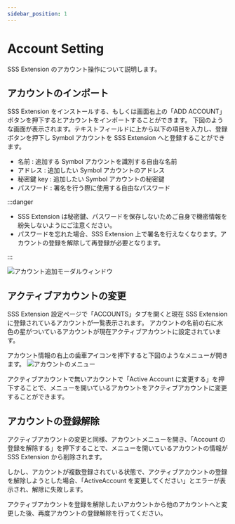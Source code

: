```yaml
---
sidebar_position: 1
---
```


# Account Setting

SSS Extension のアカウント操作について説明します。

## アカウントのインポート

SSS Extension をインストールする、もしくは画面右上の「ADD ACCOUNT」ボタンを押下するとアカウントをインポートすることができます。
下図のような画面が表示されます。テキストフィールドに上から以下の項目を入力し、登録ボタンを押下し Symbol アカウントを SSS Extension へと登録することができます。

- 名前 : 追加する Symbol アカウントを識別する自由な名前
- アドレス : 追加したい Symbol アカウントのアドレス
- 秘密鍵 key : 追加したい Symbol アカウントの秘密鍵
- パスワード : 署名を行う際に使用する自由なパスワード

:::danger

- SSS Extension は秘密鍵、パスワードを保存しないためご自身で機密情報を紛失しないようにご注意ください。
- パスワードを忘れた場合、SSS Extension 上で署名を行えなくなります。アカウントの登録を解除して再登録が必要となります。

:::

![アカウント追加モーダルウィンドウ](./images/add_account.png)

## アクティブアカウントの変更

SSS Extension 設定ページで「ACCOUNTS」タブを開くと現在 SSS Extension に登録されているアカウントが一覧表示されます。
アカウントの名前の右に水色の星がついているアカウントが現在アクティブアカウントに設定されています。

アカウント情報の右上の歯車アイコンを押下すると下図のようなメニューが開きます。
![アカウントのメニュー](./images/account_menu.png)

アクティブアカウントで無いアカウントで「Active Account に変更する」を押下することで、メニューを開いているアカウントをアクティブアカウントに変更することができます。

## アカウントの登録解除

アクティブアカウントの変更と同様、アカウントメニューを開き、「Account の登録を解除する」を押下することで、メニューを開いているアカウントの情報が SSS Extension から削除されます。

しかし、アカウントが複数登録されている状態で、アクティブアカウントの登録を解除しようとした場合、「ActiveAccount を変更してください」とエラーが表示され、解除に失敗します。

アクティブアカウントを登録を解除したいアカウントから他のアカウントへと変更した後、再度アカウントの登録解除を行ってください。
